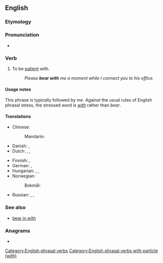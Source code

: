 ==English==

===Etymology===
{{rfe|en}}

===Pronunciation===
* {{audio|en|en-au-bear with.ogg|Audio (AU)}}

===Verb===
{{en-verb|bear<,,bore,borne> with}}

# {{lb|en|idiomatic}} To be [[patient]] with.
#: ''Please '''bear with''' me a moment while I connect you to his office.''

====Usage notes====
This phrase is typically followed by ''me''.  Against the usual rules of English phrasal stress, the stressed word is ''[[with]]'' rather than ''bear''.

====Translations====
{{trans-top|be patient with}}
* Chinese:
*: Mandarin: {{t-needed|cmn}}
* Danish: {{t|da|bære over med}}, {{t|da|have tålmodighed med}}
* Dutch: {{t|nl|[[geduld]] [[hebben]]}}, {{t+|nl|uithouden}}, {{t+|nl|verdragen}}
{{trans-mid}}
* Finnish: {{t|fi|[[olla]] [[kärsivällinen]]}} {{qualifier|+ allative}}, {{t|fi|[[koettaa]] [[kestää]]}} {{qualifier|+ partitive}}
* German: {{t|de|[[Geduld]] [[haben]] [[mit]]}}, {{t|de|[[Nachsicht]] [[üben]]}} {{q|{{m|de||ich bitte um Nachsicht}} ≈ please bear with me}}
* Hungarian: {{t+|hu|elnéző}}, {{t+|hu|türelmes}}, {{t|hu|türelemmel van}}
* Norwegian:
*: Bokmål: {{t+|nb|bære over med}}
* Russian: {{t+|ru|потерпеть|pf}}, {{t|ru|мириться с|impf}}, {{t+|ru|терпеть|impf}}
{{trans-bottom}}

===See also===
* [[bear in with]]

[[Category:English phrasal verbs]]
[[Category:English phrasal verbs with particle (with)]]

===Anagrams===
* {{anagrams|en|a=abehirtw|withbear}}